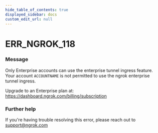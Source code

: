 ```yaml
---
hide_table_of_contents: true
displayed_sidebar: docs
custom_edit_url: null
---
```



# ERR_NGROK_118

### Message
Only Enterprise accounts can use the enterprise tunnel ingress feature.
Your account `ACCOUNTNAME` is not permitted to use the ngrok enterprise tunnel ingress. 

Upgrade to an Enterprise plan at: https://dashboard.ngrok.com/billing/subscription

### Further help
If you're having trouble resolving this error, please reach out to [support@ngrok.com](mailto:support@ngrok.com?subject=Help%20with%20ERR_NGROK_118)


<ErrorDetails error='err_ngrok_118' />
